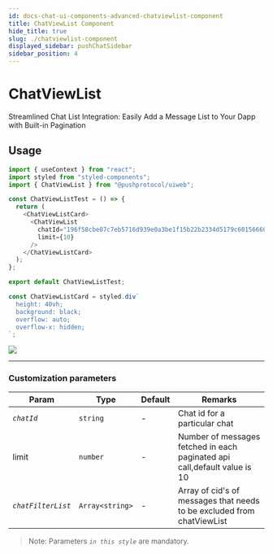 ```yaml
---
id: docs-chat-ui-components-advanced-chatviewlist-component
title: ChatViewList Component
hide_title: true
slug: ./chatviewlist-component
displayed_sidebar: pushChatSidebar
sidebar_position: 4
---
```


# ChatViewList
Streamlined Chat List Integration: Easily Add a Message List to Your Dapp with Built-in Pagination

<head>
  <title>ChatViewList | UI Components (@pushprotocol/uiweb) | Push Chat | Push Documentation</title>
</head>


## Usage
<Tabs className="codetabs" groupId="code-examples">
  <TabItem value="react" attributes={{className: "codetab react"}} default>

  ```typescript
  import { useContext } from "react";
  import styled from "styled-components";
  import { ChatViewList } from "@pushprotocol/uiweb";

  const ChatViewListTest = () => {
    return (
      <ChatViewListCard>
        <ChatViewList
          chatId="196f58cbe07c7eb5716d939e0a3be1f15b22b2334d5179c601566600016860ac"
          limit={10}
        />
      </ChatViewListCard>
    );
  };

  export default ChatViewListTest;

  const ChatViewListCard = styled.div`
    height: 40vh;
    background: black;
    overflow: auto;
    overflow-x: hidden;
  `;
  ```

  <ModalContainer>
    <img src={require("/static/assets/docs/articles/uiweb/messagelist.png").default} />
  </ModalContainer>

  </TabItem>
</Tabs>

---

### Customization parameters

| Param         | Type            | Default | Remarks |
| ------------- | --------------- | ------- | -------- |
| _`chatId`_        | `string`         | -       | Chat id for a particular chat|
| limit      | `number`         | -       |Number of messages fetched in each paginated api call,default value is 10|
| _`chatFilterList`_        | `Array<string>`         | -       | Array of cid's of messages  that needs to be excluded from chatViewList|

> Note: Parameters _`in this style`_ are mandatory.

